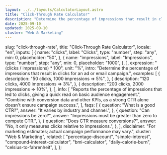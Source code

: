 ```yaml
---
layout: ../../layouts/CalculatorLayout.astro
title: "Click-Through Rate Calculator"
description: "Determine the percentage of impressions that result in clicks for an ad or email campaign."
date: 2025-09-10
updated: 2025-09-10
cluster: "Web & Marketing"
---
```



  slug: "click-through-rate",
  title: "Click-Through Rate Calculator",
  locale: "en",
  inputs: [
    {
      name: "clicks",
      label: "Clicks",
      type: "number",
      step: "any",
      min: 0,
      placeholder: "50",
    },
    {
      name: "impressions",
      label: "Impressions",
      type: "number",
      step: "any",
      min: 0,
      placeholder: "1000",
    },
  ],
  expression: "(clicks / impressions) * 100",
  unit: "%",
  intro:
    "Determine the percentage of impressions that result in clicks for an ad or email campaign.",
  examples: [
    {
      description: "50 clicks, 1000 impressions ⇒ 5%",
    },
    {
      description: "120 clicks, 4000 impressions ⇒ 3%",
    },
    {
      description: "200 clicks, 2000 impressions ⇒ 10%",
    },
  ],
  info: [
    "Reports the percentage of impressions that led to clicks, giving a quick read on basic audience engagement.",
    "Combine with conversion data and other KPIs, as a strong CTR alone doesn't ensure campaign success.",
  ],
  faqs: [
    {
      question: "What is a good CTR?",
      answer: "It varies by industry and channel.",
    },
    {
      question: "Can impressions be zero?",
      answer: "Impressions must be greater than zero to compute CTR.",
    },
    {
      question: "Does CTR measure conversions?",
      answer: "No, it only measures clicks relative to impressions.",
    },
  ],
  disclaimer: "For marketing estimates; actual campaign performance may vary.",
  cluster: "Web & Marketing",
  related: [
    "percentage-discount",
    "simple-interest",
    "compound-interest-calculator",
    "bmi-calculator",
    "daily-calorie-burn",
    "celsius-to-fahrenheit",
  ],
};

<Calculator schema={schema} />
